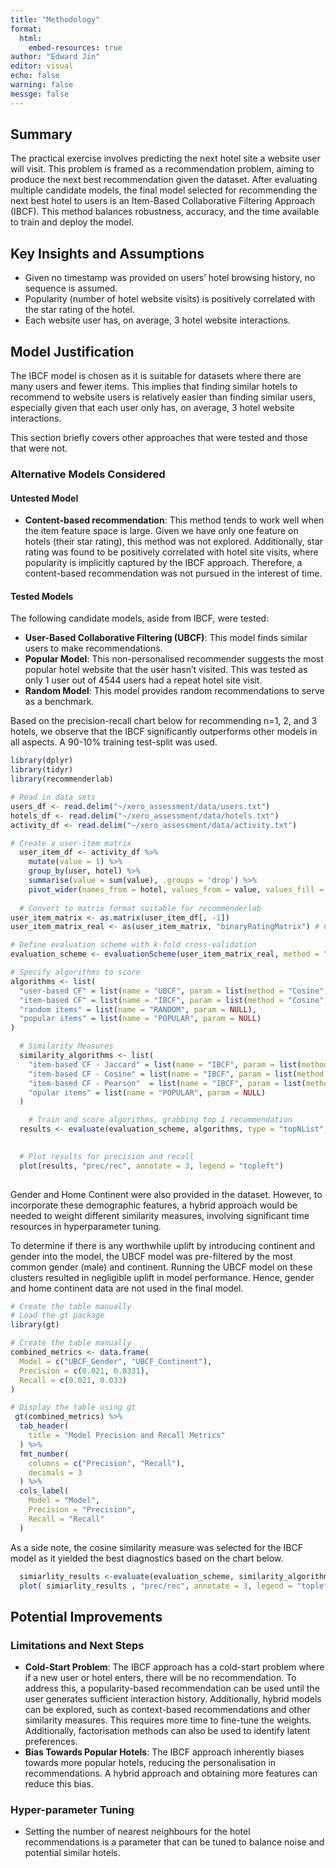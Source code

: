 ```yaml
---
title: "Methodology"
format: 
  html:
    embed-resources: true
author: "Edward Jin"
editor: visual
echo: false
warning: false
messge: false
---
```


## Summary 

The practical exercise involves predicting the next hotel site a website user will visit. This problem is framed as a recommendation problem, aiming to produce the next best recommendation given the dataset. After evaluating multiple candidate models, the final model selected for recommending the next best hotel to users is an Item-Based Collaborative Filtering Approach (IBCF). This method balances robustness, accuracy, and the time available to train and deploy the model.

## Key Insights and Assumptions

- Given no timestamp was provided on users' hotel browsing history, no sequence is assumed.
- Popularity (number of hotel website visits) is positively correlated with the star rating of the hotel.
- Each website user has, on average, 3 hotel website interactions.

## Model Justification

The IBCF model is chosen as it is suitable for datasets where there are many users and fewer items. This implies that finding similar hotels to recommend to website users is relatively easier than finding similar users, especially given that each user only has, on average, 3 hotel website interactions.

This section briefly covers other approaches that were tested and those that were not.

### Alternative Models Considered

#### Untested Model

- **Content-based recommendation**: This method tends to work well when the item feature space is large. Given we have only one feature on hotels (their star rating), this method was not explored. Additionally, star rating was found to be positively correlated with hotel site visits, where popularity is implicitly captured by the IBCF approach. Therefore, a content-based recommendation was not pursued in the interest of time.

#### Tested Models

The following candidate models, aside from IBCF, were tested:

- **User-Based Collaborative Filtering (UBCF)**: This model finds similar users to make recommendations.
- **Popular Model**: This non-personalised recommender suggests the most popular hotel website that the user hasn't visited. This was tested as only 1 user out of 4544 users had a repeat hotel site visit.
- **Random Model**: This model provides random recommendations to serve as a benchmark.

Based on the precision-recall chart below for recommending n=1, 2, and 3 hotels, we observe that the IBCF significantly outperforms other models in all aspects. A 90-10% training test-split was used.

```r
library(dplyr)
library(tidyr)
library(recommenderlab)

# Read in data sets 
users_df <- read.delim("~/xero_assessment/data/users.txt")
hotels_df <- read.delim("~/xero_assessment/data/hotels.txt")
activity_df <- read.delim("~/xero_assessment/data/activity.txt")

# Create a user-item matrix
  user_item_df <- activity_df %>%
    mutate(value = 1) %>%
    group_by(user, hotel) %>%
    summarise(value = sum(value), .groups = 'drop') %>%
    pivot_wider(names_from = hotel, values_from = value, values_fill = list(value = 0))  
  
  # Convert to matrix format suitable for recommenderlab
user_item_matrix <- as.matrix(user_item_df[, -1])
user_item_matrix_real <- as(user_item_matrix, "binaryRatingMatrix") # Check this 

# Define evaluation scheme with k-fold cross-validation
evaluation_scheme <- evaluationScheme(user_item_matrix_real, method = "split", train = 0.9, given = -1)

# Specify algorithms to score
algorithms <- list(
  "user-based CF" = list(name = "UBCF", param = list(method = "Cosine",nn = 30)),
  "item-based CF" = list(name = "IBCF", param = list(method = "Cosine",k = 30)),
  "random items" = list(name = "RANDOM", param = NULL),
  "popular items" = list(name = "POPULAR", param = NULL)
)

  # Similarity Measures 
  similarity_algorithms <- list(
    "item-based CF - Jaccard" = list(name = "IBCF", param = list(method = "Jaccard",k = 30)),
    "item-based CF - Cosine" = list(name = "IBCF", param = list(method = "cosine",k = 30)),
    "item-based CF - Pearson"  = list(name = "IBCF", param = list(method = "pearson",k = 30)),
    "opular items" = list(name = "POPULAR", param = NULL)
  )

    # Train and score algorithms, grabbing top 1 recommendation 
  results <- evaluate(evaluation_scheme, algorithms, type = "topNList",  n=c(1, 2,3))

  
  # Plot results for precision and recall
  plot(results, "prec/rec", annotate = 3, legend = "topleft")
  

```


Gender and Home Continent were also provided in the dataset. However, to incorporate these demographic features, a hybrid approach would be needed to weight different similarity measures, involving significant time resources in hyperparameter tuning.

To determine if there is any worthwhile uplift by introducing continent and gender into the model, the UBCF model was pre-filtered by the most common gender (male) and continent. Running the UBCF model on these clusters resulted in negligible uplift in model performance. Hence, gender and home continent data are not used in the final model.
```r
# Create the table manually
# Load the gt package
library(gt)

# Create the table manually
combined_metrics <- data.frame(
  Model = c("UBCF_Gender", "UBCF_Continent"),
  Precision = c(0.021, 0.0331),
  Recall = c(0.021, 0.033)
)

# Display the table using gt
 gt(combined_metrics) %>%
  tab_header(
    title = "Model Precision and Recall Metrics"
  ) %>%
  fmt_number(
    columns = c("Precision", "Recall"),
    decimals = 3
  ) %>%
  cols_label(
    Model = "Model",
    Precision = "Precision",
    Recall = "Recall"
  )


```

As a side note, the cosine similarity measure was selected for the IBCF model as it yielded the best diagnostics based on the chart below.
```r
  simiarlity_results <-evaluate(evaluation_scheme, similarity_algorithms, type = "topNList",  n=c(1, 2,3))
  plot( simiarlity_results , "prec/rec", annotate = 3, legend = "topleft")
```


## Potential Improvements

### Limitations and Next Steps

- **Cold-Start Problem**: The IBCF approach has a cold-start problem where if a new user or hotel enters, there will be no recommendation. To address this, a popularity-based recommendation can be used until the user generates sufficient interaction history. Additionally, hybrid models can be explored, such as context-based recommendations and other similarity measures. This requires more time to fine-tune the weights. Additionally, factorisation methods can also be used to identify latent preferences.
- **Bias Towards Popular Hotels**: The IBCF approach inherently biases towards more popular hotels, reducing the personalisation in recommendations. A hybrid approach and obtaining more features can reduce this bias.

### Hyper-parameter Tuning

- Setting the number of nearest neighbours for the hotel recommendations is a parameter that can be tuned to balance noise and potential similar hotels.
